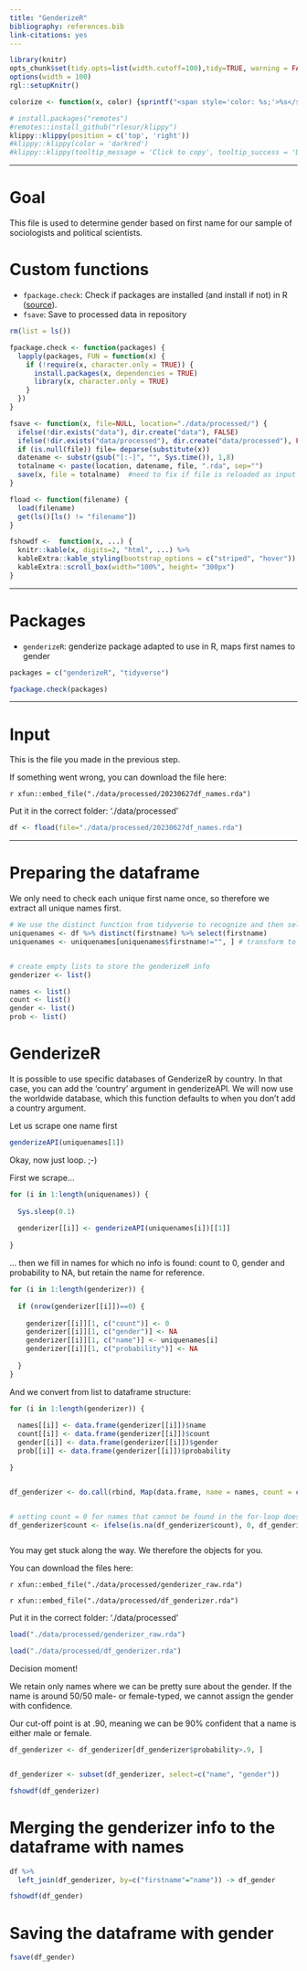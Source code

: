 ```yaml
---
title: "GenderizeR"
bibliography: references.bib
link-citations: yes
---
```



  
```r
library(knitr)
opts_chunk$set(tidy.opts=list(width.cutoff=100),tidy=TRUE, warning = FALSE, message = FALSE,comment = "#>", cache=TRUE, class.source=c("test"), class.output=c("test2"), cache.lazy = FALSE)
options(width = 100) 
rgl::setupKnitr()

colorize <- function(x, color) {sprintf("<span style='color: %s;'>%s</span>", color, x) }

```

```r
# install.packages("remotes")
#remotes::install_github("rlesur/klippy")
klippy::klippy(position = c('top', 'right'))
#klippy::klippy(color = 'darkred')
#klippy::klippy(tooltip_message = 'Click to copy', tooltip_success = 'Done')
```


----

# Goal

This file is used to determine gender based on first name for our sample of sociologists and political scientists. 



# Custom functions

- `fpackage.check`: Check if packages are installed (and install if not) in R ([source](https://vbaliga.github.io/verify-that-r-packages-are-installed-and-loaded/)).  
- `fsave`: Save to processed data in repository

```r

rm(list = ls())

fpackage.check <- function(packages) {
  lapply(packages, FUN = function(x) {
    if (!require(x, character.only = TRUE)) {
      install.packages(x, dependencies = TRUE)
      library(x, character.only = TRUE)
    }
  })
}

fsave <- function(x, file=NULL, location="./data/processed/") {
  ifelse(!dir.exists("data"), dir.create("data"), FALSE)
  ifelse(!dir.exists("data/processed"), dir.create("data/processed"), FALSE)
  if (is.null(file)) file= deparse(substitute(x))
  datename <- substr(gsub("[:-]", "", Sys.time()), 1,8)  
  totalname <- paste(location, datename, file, ".rda", sep="")
  save(x, file = totalname)  #need to fix if file is reloaded as input name, not as x. 
}

fload <- function(filename) {
  load(filename)
  get(ls()[ls() != "filename"])
}

fshowdf <-  function(x, ...) {
  knitr::kable(x, digits=2, "html", ...) %>%
  kableExtra::kable_styling(bootstrap_options = c("striped", "hover")) %>%
  kableExtra::scroll_box(width="100%", height= "300px")
} 

```


---  

# Packages

- `genderizeR`: genderize package adapted to use in R, maps first names to gender


```r

packages = c("genderizeR", "tidyverse")

fpackage.check(packages)

```


--- 

# Input

This is the file you made in the previous step. 

If something went wrong, you can download the file here: 

`r xfun::embed_file("./data/processed/20230627df_names.rda")`  

Put it in the correct folder: './data/processed' 

```r

df <- fload(file="./data/processed/20230627df_names.rda")

```



---



# Preparing the dataframe

We only need to check each unique first name once, so therefore we extract all unique names first. 

```r
# We use the distinct function from tidyverse to recognize and then select only unique entries in the first name object
uniquenames <- df %>% distinct(firstname) %>% select(firstname)
uniquenames <- uniquenames[uniquenames$firstname!="", ] # transform to character vector


# create empty lists to store the genderizeR info
genderizer <- list()

names <- list()
count <- list()
gender <- list()
prob <- list()
```



# GenderizeR 

It is possible to use specific databases of GenderizeR by country. In that case, you can add the 'country' argument in genderizeAPI. We will now use the worldwide database, which this function defaults to when you don't add a country argument. 

Let us scrape one name first  

```r
genderizeAPI(uniquenames[1])
```
Okay, now just loop. ;-)

First we scrape...


```r
for (i in 1:length(uniquenames)) {
  
  Sys.sleep(0.1)
  
  genderizer[[i]] <- genderizeAPI(uniquenames[i])[[1]]
  
}
```

... then we fill in names for which no info is found: count to 0, gender and probability to NA, but retain the name for reference. 

```r
for (i in 1:length(genderizer)) {
  
  if (nrow(genderizer[[i]])==0) {
    
    genderizer[[i]][1, c("count")] <- 0
    genderizer[[i]][1, c("gender")] <- NA
    genderizer[[i]][1, c("name")] <- uniquenames[i]
    genderizer[[i]][1, c("probability")] <- NA
    
  }
}
```

And we convert from list to dataframe structure:  

```r

for (i in 1:length(genderizer)) {
  
  names[[i]] <- data.frame(genderizer[[i]])$name
  count[[i]] <- data.frame(genderizer[[i]])$count
  gender[[i]] <- data.frame(genderizer[[i]])$gender
  prob[[i]] <- data.frame(genderizer[[i]])$probability

}


df_genderizer <- do.call(rbind, Map(data.frame, name = names, count = count, gender = gender, probability = prob)) 


# setting count = 0 for names that cannot be found in the for-loop does not work well
df_genderizer$count <- ifelse(is.na(df_genderizer$count), 0, df_genderizer$count)



```

<!--- 
Intermittent save (for us, remove before WS)
```r

save(genderizer, file = "data/processed/genderizer_raw.rda")

save(df_genderizer, file = "data/processed/df_genderizer.rda")


```
---> 

You may get stuck along the way. We therefore the objects for you. 

You can download the files here: 

`r xfun::embed_file("./data/processed/genderizer_raw.rda")`  

`r xfun::embed_file("./data/processed/df_genderizer.rda")`  

Put it in the correct folder: './data/processed' 

```r
load("./data/processed/genderizer_raw.rda")

load("./data/processed/df_genderizer.rda")
```


Decision moment! 

We retain only names where we can be pretty sure about the gender. If the name is around 50/50 male- or female-typed, we cannot assign the gender with confidence.

Our cut-off point is at .90, meaning we can be 90% confident that a name is either male or female.

```r

df_genderizer <- df_genderizer[df_genderizer$probability>.9, ]


df_genderizer <- subset(df_genderizer, select=c("name", "gender"))

fshowdf(df_genderizer)

```



# Merging the genderizer info to the dataframe with names

```r

df %>%
  left_join(df_genderizer, by=c("firstname"="name")) -> df_gender

fshowdf(df_gender)
```


# Saving the dataframe with gender

```r

fsave(df_gender)

```

